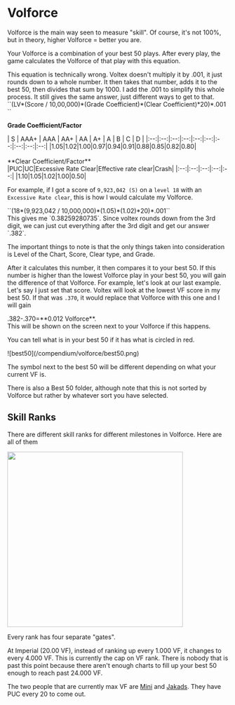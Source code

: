 
# Volforce
Volforce is the main way seen to measure "skill". Of course, it's not 100%, but in theory, higher Volforce = better you are. 

Your Volforce is a combination of your best 50 plays. After every play, the game calculates the Volforce of that play with this equation.

<Callout>
This equation is technically wrong. Voltex doesn't multiply it by .001, it just rounds down to a whole number. It then takes that number, adds it to the best 50, then divides that sum by 1000. I add the .001 to simplify this whole process. It still gives the same answer, just different ways to get to that.
</Callout>
<br/>
<div className="text-center">
 ``(LV*(Score / 10,00,000)*(Grade Coefficient)*(Clear Coefficient)*20)*.001 ``

 **Grade Coefficient/Factor**
</div>

<div className="flex items-center justify-center mt-2">
| S | AAA+ | AAA | AA+ | AA | A+ | A | B | C | D |
|:--:|:--:|:--:|:--:|:--:|:--:|:--:|:--:|:--:|:--:|
|1.05|1.02|1.00|0.97|0.94|0.91|0.88|0.85|0.82|0.80|
</div>

<br/>
<div className="text-center">
  **Clear Coefficient/Factor**
</div>

<div className="flex items-center justify-center mt-2">
|PUC|UC|Excessive Rate Clear|Effective rate clear|Crash|
|:--:|:--:|:--:|:--:|:--:|
|1.10|1.05|1.02|1.00|0.50|
</div>

For example, if I got a score of `9,923,042 (S)` on a `level 18` with an `Excessive Rate clear`, this is how I would calculate my Volforce.
<br/>
<div className="flex items-center justify-center">
``(18*(9,923,042 / 10,000,000)*(1.05)*(1.02)*20)*.001``
</div>
This gives me `0.38259280735`. Since voltex rounds down from the 3rd digit, we can just cut everything after the 3rd digit and get our answer `.382`.

The important things to note is that the only things taken into consideration is Level of the Chart, Score, Clear type, and Grade.
<br/>

After it calculates this number, it then compares it to your best 50. If this
number is higher than the lowest Volforce play in your best 50, you will gain
the difference of that Volforce. For example, let's look at our last example.
Let's say I just set that score. Voltex will look at the lowest VF score in my
best 50. If that was `.370`, it would replace that Volforce with this one and I
will gain 
<div className="text-center mt-5">
.382-.370=**0.012 Volforce**. 
</div>
This will be shown on the screen next to your Volforce if this happens.

You can tell what is in your best 50 if it has what is circled in red.
<div className="flex items-center justify-center mt-3">
![best50](/compendium/volforce/best50.png)
</div>

The symbol next to the best 50 will be different depending on what your current VF is.

There is also a Best 50 folder, although note that this is not sorted by Volforce but rather by whatever sort you have selected.

## Skill Ranks
There are different skill ranks for different milestones in Volforce. Here are all of them

<div className="flex items-center justify-center">
 <img src='/compendium/volforce/volforceranks.png' width="400"/>
</div>

Every rank has four separate "gates".

At Imperial (20.00 VF), instead of ranking up every 1.000 VF, it changes to
every 4.000 VF. This is currently the cap on VF rank. There is nobody that is
past this point because there aren't enough charts to fill up your best 50 enough
to reach past 24.000 VF.

The two people that are currently max VF are [Mini](https://www.youtube.com/@minisdvx7740) and [Jakads](https://www.youtube.com/@Jakads_realkk). They have PUC every 20 to come out. 






